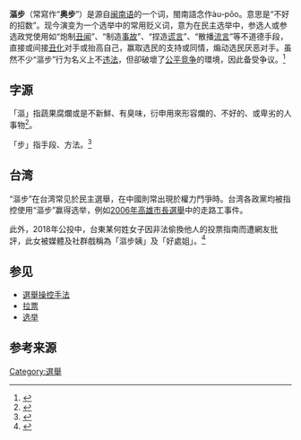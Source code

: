 '''漚步'''（常寫作“'''奥步'''”）是源自[[闽南语|闽南语]]的一个词，閩南語念作àu-pōo。意思是“不好的招数”。现今演变为一个选举中的常用贬义词，意为在民主选举中，参选人或参选政党使用如“炮制[[丑闻|丑闻]]”、“制造[[意外|事故]]”、“捏造[[谎言|谎言]]”、“散播[[流言|流言]]”等不道德手段，直接或间接[[丑化|丑化]]对手或抬高自己，赢取选民的支持或同情，煽动选民厌恶对手。虽然不少“漚步”行为名义上不[[违法|违法]]，但卻破壞了[[公平竞争|公平竞争]]的環境，因此备受争议。<ref>{{Cite web |url=http://news.sina.com.cn/c/2008-03-06/102515088890.shtml |title=台湾选举常识 新浪 |access-date=2012-01-18 |archive-date=2019-09-16 |archive-url=https://web.archive.org/web/20190916184826/http://news.sina.com.cn/c/2008-03-06/102515088890.shtml |dead-url=no }}</ref>

==字源==
「漚」指蔬果腐爛或是不新鮮、有臭味，衍申用來形容爛的、不好的、或卑劣的人事物<ref>{{Cite web |url = http://twblg.dict.edu.tw/holodict_new/result_detail.jsp?n_no=10641&source=9&level1=21&level2=78&level3=0&curpage=0&sample=0&radiobutton=0&querytarget=0&limit=1&pagenum=0&rowcount=0&cattype=1 |title = 漚 |publisher = 教育部臺灣閩南語常用詞辭典 |accessdate = 2015-01-07 |archive-date = 2019-12-05 |archive-url = https://web.archive.org/web/20191205005638/https://twblg.dict.edu.tw/holodict_new/result_detail.jsp?n_no=10641&source=9&level1=21&level2=78&level3=0&curpage=0&sample=0&radiobutton=0&querytarget=0&limit=1&pagenum=0&rowcount=0&cattype=1 |dead-url = no }}</ref>。

「步」指手段、方法。<ref>{{Cite web |url = http://twblg.dict.edu.tw/holodict_new/result_detail.jsp?source=4&n_no=3289&curpage=0&sample=%E6%AD%A5&radiobutton=0&querytarget=0&limit=1&pagenum=0&rowcount=0 |title = 步 |publisher = 教育部臺灣閩南語常用詞辭典 |accessdate = 2015-01-07 |archive-date = 2019-12-07 |archive-url = https://web.archive.org/web/20191207110109/https://twblg.dict.edu.tw/holodict_new/result_detail.jsp?source=4&n_no=3289&curpage=0&sample=%E6%AD%A5&radiobutton=0&querytarget=0&limit=1&pagenum=0&rowcount=0 |dead-url = no }}</ref>

== 台湾 ==
“漚步”在台湾常见於民主選舉，在中國則常出現於權力鬥爭時。台湾各政黨均被指控使用“漚步”赢得选举，例如[[2006年中華民國直轄市市長暨市議員選舉#高雄市|2006年高雄市長選舉]]中的走路工事件。

此外，2018年公投中，台東某何姓女子因非法偷換他人的投票指南而遭網友批評，此女被媒體及社群戲稱為「漚步姨」及「好處姐」。<ref>{{cite web|url=https://www.ettoday.net/news/20181126/1315855.htm|title=影／奧步姨「換挺同小抄」害投錯...辯：有那麼嚴重嗎？網氣炸洗版罵|date=2018-11-26|accessdate=2021-09-20|archive-date=2019-12-22|archive-url=https://web.archive.org/web/20191222075016/https://www.ettoday.net/news/20181126/1315855.htm|dead-url=no}}</ref>

== 参见 ==
*[[選舉操控手法|選舉操控手法]]
*[[拉票|拉票]]
*[[选举|选举]]

== 参考来源 ==
{{reflist}}


[[Category:選舉|Category:選舉]]